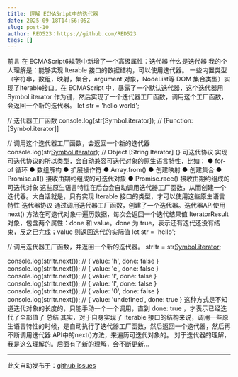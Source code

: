 ```yaml
---
title: 理解 ECMASript中的迭代器
date: 2025-09-18T14:56:05Z
slug: post-10
author: RED523：https://github.com/RED523
tags: []
---
```


前言
在 ECMAScript6规范中新增了一个高级属性：迭代器
什么是迭代器
我的个人理解是：能够实现 Iterable 接口的数据结构，可以使用迭代器。
一些内置类型（字符串，数组，映射，集合，argument 对象，NodeList等 DOM 集合类型）实现了Iterable接口。在 ECMAScript 中，暴露了一个默认迭代器，这个迭代器用 Symbol.iterator 作为键，然后实现了一个迭代器工厂函数，调用这个工厂函数，会返回一个新的迭代器。
let str = 'hello world';

// 迭代器工厂函数
console.log(str[Symbol.iterator]); // [Function: [Symbol.iterator]]

// 调用这个迭代器工厂函数，会返回一个新的迭代器
console.log(str[Symbol.iterator]()); // Object [String Iterator] {}
可迭代协议
实现可迭代协议的所以类型，会自动兼容可迭代对象的原生语言特性，比如：
● for-of 循环
● 数组解构
● 扩展操作符
● Array.from()
● 创建映射
● 创建集合
● Promise.all() 接收由期约组成的可迭代对象
● Promise.race() 接收由期约组成的可迭代对象
这些原生语言特性在后台会自动调用迭代器工厂函数，从而创建一个迭代器。大白话就是，只有实现 Iterable 接口的类型，才可以使用这些原生语言特性
迭代器协议
通过调用迭代器工厂函数，创建了一个迭代器。迭代器API使用 next() 方法在可迭代对象中遍历数据，每次会返回一个迭代结果值 IteratorResult对象，包含两个属性：done 和 value。done 为 true，表示还有迭代还没有结束，反之已完成；value 则返回迭代的实际值
let str = 'hello';

// 调用迭代器工厂函数，并返回一个新的迭代器。
strItr = str[Symbol.iterator]();

console.log(strItr.next()); // { value: 'h', done: false }
console.log(strItr.next()); // { value: 'e', done: false }
console.log(strItr.next()); // { value: 'l', done: false }
console.log(strItr.next()); // { value: 'l', done: false }
console.log(strItr.next()); // { value: '0', done: false }
console.log(strItr.next()); // { value: 'undefined', done: true }
这种方式是不知道迭代对象的长度的，只能手动一个一个调用，直到 done: true ，才表示已经迭代了全部值了
总结
其实，对于自身实现了 Iterable 接口的结构来说，调用一些原生语言特性的时候，是自动执行了迭代器工厂函数，然后返回一个迭代器，然后再不断调用迭代器 API中的next()方法，来遍历可迭代对象的。
对于迭代器的理解，我是这么理解的。后面有了新的理解，会不断更新...


---
此文自动发布于：<a href="https://github.com/RED523/my-blog1/issues/10" target="_blank">github issues</a>
